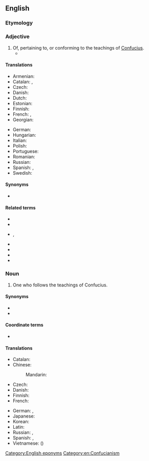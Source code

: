 ==English==

===Etymology===
{{suffix|en|Confucius|ian}}

===Adjective===
{{en-adj}}

# Of, pertaining to, or conforming to the teachings of [[Confucius]].
#* {{quote-book
|en
|year=1996
|month=May
|last=Lee
|first=Teng-hui
|authorlink=Lee Teng-hui
|chapter=Political Reforms
|title=Peace Through Democratic Reforms
|location=[[Taipei]]
|publisher=Wen Ying Tang Press Inc.
|ISBN=957-8811-02-0
|OCLC=610397753
|pages=15-16
|pageurl=https://archive.org/details/peacethroughdemo0000teng/page/15/
|text=In the stereotyped cycle of peace and turmoil of a feudalistic society in Chinese history, '''Confucian''' culture has always been considered the basic stabilizing force. Dynasties might alter, circumstances might change, but democracy has never taken root and grown in Chinese society as it has long done in Western countries. Even after the success of the 1911 revolution, restoration of emperorship alternated with warlord strife. For quite a long time, the Republic of China had remained just in name. The Chinese communists seized power on the mainland, but their rule has run counter to democracy, creating a new form of feudalistic dictatorship. Intellectuals on the mainland still doubt and quarrel whether democracy can be carried out in Chinese society. Obviously, Chinese on the mainland are watching the tide of democracy that has been sweeping the whole world in the ending years of the 20th century with a deep sense of frustration and resignation. But, the Republic of China despite a similar '''Confucian''' background has succeeded in peacefully carrying out democratic reforms in Taiwan, freeing itself from the traditional bondage of the traditional Chinese society and breaking the cycle of dynastic changes. Our success has proved that the Taiwan society based on '''Confucian''' culture is able to develop the traditional humanism and combine it with Western rule of law into a new system of democratic government. This achievement has transcendental consequence. For a long time, Western academics have doubted that democracy can develop in a society with '''Confucian''' culture. After seeing the obvious difference between the two sides of the Taiwan Straits, they have to adjust their views and make a new construct for their theories of political democracy.}}

====Translations====
{{trans-top|of, pertaining to, or conforming to the teachings of Confucius}}
* Armenian: {{t-needed|hy}}
* Catalan: {{t|ca|confucià}}, {{t|ca|confucionista}}
* Czech: {{t|cs|konfuciánský}}
* Danish: {{t|da|konfuciansk}}
* Dutch: {{t+|nl|confuciaans}}
* Estonian: {{t-needed|et}}
* Finnish: {{t+|fi|kungfutselainen}}
* French: {{t+|fr|confucéen}}, {{t+|fr|confucien}}
* Georgian: {{t-needed|ka}}
{{trans-mid}}
* German: {{t+|de|konfuzianisch}}
* Hungarian: {{t-needed|hu}}
* Italian: {{t-needed|it}}
* Polish: {{t|pl|konfucjański}}
* Portuguese: {{t-needed|pt}}
* Romanian: {{t|ro|confucian}}
* Russian: {{t+|ru|конфуциа́нский}}
* Spanish: {{t|es|confuciano}}, {{t|es|confucionista}}
* Swedish: {{t+|sv|konfuciansk}}
{{trans-bottom}}

====Synonyms====
* {{l|en|Kongzian}}

====Related terms====
* {{l|en|Hanfeizian}}
* {{l|en|Laozian}}
* {{l|en|Mencian}}, {{l|en|Mengzian}}
* {{l|en|Sunzian}}
* {{l|en|Xunzian}}
* {{l|en|Zengzian}}
* {{l|en|Zhuangzian}}

===Noun===
{{en-noun}}

# One who follows the teachings of Confucius.

====Synonyms====
* {{l|en|Confucianist}}
* {{l|en|Ruist}}

====Coordinate terms====
* {{list:religionists/en}}

====Translations====
{{trans-top|one who follows the teachings of Confucius}}
* Catalan: {{t|ca|confucià|m}}
* Chinese:
*: Mandarin: {{t+|cmn|儒家|tr=rújiā|sc=Hani}}
* Czech: {{t|cs|konfucián|m}}
* Danish: {{t|da|konfucianer|c}}
* Finnish: {{t+|fi|kungfutselainen}}
* French: {{t+|fr|confucianiste|m|f}}
{{trans-mid}}
* German: {{t|de|Konfuzianer|m}}, {{t|de|Konfuzianerin|f}}
* Japanese: {{t+|ja|儒家|tr=じゅか, juka|sc=Jpan}}
* Korean: {{t+|ko|유가(儒家)}}
* Latin: {{t|la|Confucianus|m}}
* Russian: {{t+|ru|конфуциа́нец|m}}, {{t|ru|конфуциа́нка|f}}
* Spanish: {{t|es|confuciano|m}}, {{t|es|confucionista|m}}
* Vietnamese: {{t+|vi|nho gia}} ({{t+|vi|儒家}})
{{trans-bottom}}

[[Category:English eponyms]]
[[Category:en:Confucianism]]
